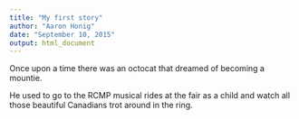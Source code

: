 ```yaml
---
title: "My first story"
author: "Aaron Honig"
date: "September 10, 2015"
output: html_document
---
```


Once upon a time there was an octocat that dreamed of becoming a mountie. 

He used to go to the RCMP musical rides at the fair as a child and watch all those beautiful Canadians trot around in the ring. 

